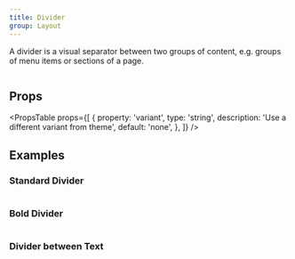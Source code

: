 ```yaml
---
title: Divider
group: Layout
---
```


A divider is a visual separator between two groups of content,
e.g. groups of menu items or sections of a page.

```tsx preview file=components/Divider/divider.demo.tsx

```

## Props

<PropsTable
  props={[
    {
      property: 'variant',
      type: 'string',
      description: 'Use a different variant from theme',
      default: 'none',
    },
  ]}
/>

## Examples

### Standard Divider

```tsx preview file=components/Divider/divider.demo.tsx

```

### Bold Divider

```tsx preview file=components/Divider/divider-bold.demo.tsx

```

### Divider between Text

```tsx preview file=components/Divider/divider-text.demo.tsx

```
